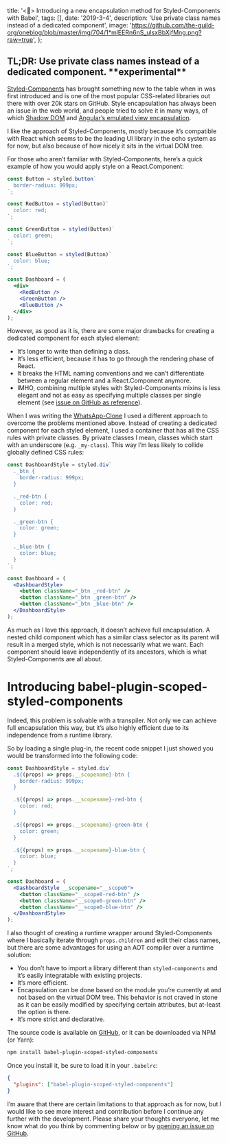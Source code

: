 
  title:
    '<💅> Introducing a new encapsulation method for Styled-Components with Babel',
  tags: [],
  date: '2019-3-4',
  description: 'Use private class names instead of a dedicated component',
  image:
    'https://github.com/the-guild-org/oneblog/blob/master/img/704/1*mlEERn6nS_ulsxBbXjfMng.png?raw=true',
};


## TL;DR: Use private class names instead of a dedicated component. \*\*experimental\*\*

[Styled-Components](https://www.styled-components.com/) has brought something new to the table when in was first introduced and is one of the most popular CSS-related libraries out there with over 20k stars on GitHub. Style encapsulation has always been an issue in the web world, and people tried to solve it in many ways, of which [Shadow DOM](https://developer.mozilla.org/en-US/docs/Web/Web_Components/Using_shadow_DOM) and [Angular’s emulated view encapsulation](https://angular.io/api/core/ViewEncapsulation).

I like the approach of Styled-Components, mostly because it’s compatible with React which seems to be the leading UI library in the echo system as for now, but also because of how nicely it sits in the virtual DOM tree.

For those who aren’t familiar with Styled-Components, here’s a quick example of how you would apply style on a React.Component:

```jsx
const Button = styled.button`
  border-radius: 999px;
`;

const RedButton = styled(Button)`
  color: red;
`;

const GreenButton = styled(Button)`
  color: green;
`;

const BlueButton = styled(Button)`
  color: blue;
`;

const Dashboard = (
  <div>
    <RedButton />
    <GreenButton />
    <BlueButton />
  </div>
);
```

However, as good as it is, there are some major drawbacks for creating a dedicated component for each styled element:

- It’s longer to write than defining a class.
- It’s less efficient, because it has to go through the rendering phase of React.
- It breaks the HTML naming conventions and we can’t differentiate between a regular element and a React.Component anymore.
- IMHO, combining multiple styles with Styled-Components mixins is less elegant and not as easy as specifying multiple classes per single element (see [issue on GitHub as reference](https://github.com/styled-components/styled-components/issues/773)).

When I was writing the [WhatsApp-Clone](https://github.com/Urigo/WhatsApp-Clone-Client-React) I used a different approach to overcome the problems mentioned above. Instead of creating a dedicated component for each styled element, I used a container that has all the CSS rules with private classes. By private classes I mean, classes which start with an underscore (e.g. `_my-class`). This way I’m less likely to collide globally defined CSS rules:

```jsx
const DashboardStyle = styled.div`
  ._btn {
    border-radius: 999px;
  }

  ._red-btn {
    color: red;
  }

  ._green-btn {
    color: green;
  }

  ._blue-btn {
    color: blue;
  }
`;

const Dashboard = (
  <DashboardStyle>
    <button className="_btn _red-btn" />
    <button className="_btn _green-btn" />
    <button className="_btn _blue-btn" />
  </DashboardStyle>
);
```

As much as I love this approach, it doesn’t achieve full encapsulation. A nested child component which has a similar class selector as its parent will result in a merged style, which is not necessarily what we want. Each component should leave independently of its ancestors, which is what Styled-Components are all about.

# Introducing babel-plugin-scoped-styled-components

Indeed, this problem is solvable with a transpiler. Not only we can achieve full encapsulation this way, but it’s also highly efficient due to its independence from a runtime library.

So by loading a single plug-in, the recent code snippet I just showed you would be transformed into the following code:

```jsx
const DashboardStyle = styled.div`
  .${(props) => props.__scopename}-btn {
    border-radius: 999px;
  }

  .${(props) => props.__scopename}-red-btn {
    color: red;
  }

  .${(props) => props.__scopename}-green-btn {
    color: green;
  }

  .${(props) => props.__scopename}-blue-btn {
    color: blue;
  }
`;

const Dashboard = (
  <DashboardStyle __scopename="__scope0">
    <button className="__scope0-red-btn" />
    <button className="__scope0-green-btn" />
    <button className="__scope0-blue-btn" />
  </DashboardStyle>
);
```

I also thought of creating a runtime wrapper around Styled-Components where I basically iterate through `props.children` and edit their class names, but there are some advantages for using an AOT compiler over a runtime solution:

- You don’t have to import a library different than `styled-components` and it’s easily integratable with existing projects.
- It’s more efficient.
- Encapsulation can be done based on the module you’re currently at and not based on the virtual DOM tree. This behavior is not craved in stone as it can be easily modified by specifying certain attributes, but at-least the option is there.
- It’s more strict and declarative.

The source code is available on [GitHub](https://github.com/DAB0mB/babel-plugin-scoped-styled-components), or it can be downloaded via NPM (or Yarn):

```bash
npm install babel-plugin-scoped-styled-components
```

Once you install it, be sure to load it in your `.babelrc`:

```json
{
  "plugins": ["babel-plugin-scoped-styled-components"]
}
```

I’m aware that there are certain limitations to that approach as for now, but I would like to see more interest and contribution before I continue any further with the development. Please share your thoughts everyone, let me know what do you think by commenting below or by [opening an issue on GitHub](https://github.com/DAB0mB/babel-plugin-scoped-styled-components/issues).
